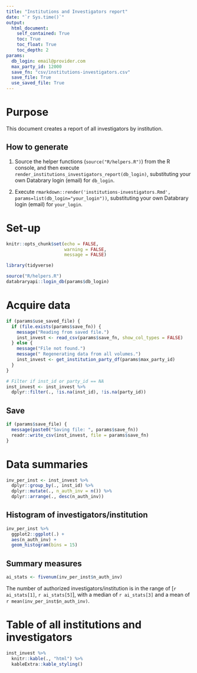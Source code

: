 ```yaml
---
title: "Institutions and Investigators report"
date: "`r Sys.time()`"
output: 
  html_document:
    self_contained: True
    toc: True
    toc_float: True
    toc_depth: 2
params:
  db_login: email@provider.com
  max_party_id: 12000
  save_fn: "csv/institutions-investigators.csv"
  save_file: True
  use_saved_file: True
---
```


# Purpose

This document creates a report of all investigators by institution.

## How to generate

1. Source the helper functions (`source("R/helpers.R")`) from the R console, and then execute `render_institutions_investigators_report(db_login)`, substituting your own Databrary login (email) for `db_login`.

2. Execute `rmarkdown::render('institutions-investigators.Rmd', params=list(db_login="your_login"))`, substituting your own Databrary login (email) for `your_login`.

# Set-up

```r
knitr::opts_chunk$set(echo = FALSE,
                      warning = FALSE,
                      message = FALSE)

library(tidyverse)

source("R/helpers.R")
databraryapi::login_db(params$db_login)
```

# Acquire data

```r

if (params$use_saved_file) {
  if (file.exists(params$save_fn)) {
    message("Reading from saved file.")
    inst_invest <- read_csv(params$save_fn, show_col_types = FALSE)
  } else {
    message("File not found.")
    message(" Regenerating data from all volumes.")
    inst_invest <- get_institution_party_df(params$max_party_id)
  }
}

# Filter if inst_id or party_id == NA
inst_invest <- inst_invest %>%
  dplyr::filter(., !is.na(inst_id), !is.na(party_id))
```

## Save

```r
if (params$save_file) {
  message(paste0("Saving file: ", params$save_fn))
  readr::write_csv(inst_invest, file = params$save_fn)
}
```

# Data summaries

```r
inv_per_inst <- inst_invest %>%
  dplyr::group_by(., inst_id) %>%
  dplyr::mutate(., n_auth_inv = n()) %>%
  dplyr::arrange(., desc(n_auth_inv))
```

## Histogram of investigators/institution

```r
inv_per_inst %>%
  ggplot2::ggplot(.) +
  aes(n_auth_inv) +
  geom_histogram(bins = 15)
```

## Summary measures

```r
ai_stats <- fivenum(inv_per_inst$n_auth_inv)
```

The number of authorized investigators/institution is in the range of [`r ai_stats[1]`, `r ai_stats[5]`], with a median of `r ai_stats[3]` and a mean of `r mean(inv_per_inst$n_auth_inv)`.

# Table of all institutions and investigators

```r
inst_invest %>%
  knitr::kable(., "html") %>%
  kableExtra::kable_styling()
```

